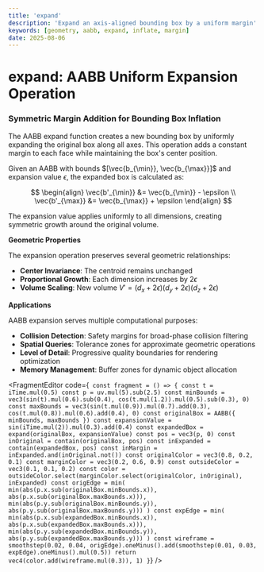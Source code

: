 ```yaml
---
title: 'expand'
description: 'Expand an axis-aligned bounding box by a uniform margin'
keywords: [geometry, aabb, expand, inflate, margin]
date: 2025-08-06
---
```



# expand: AABB Uniform Expansion Operation

### Symmetric Margin Addition for Bounding Box Inflation

The AABB expand function creates a new bounding box by uniformly expanding the original box along all axes. This operation adds a constant margin to each face while maintaining the box's center position.

Given an AABB with bounds $[\vec{b_{\min}}, \vec{b_{\max}}]$ and expansion value $\epsilon$, the expanded box is calculated as:

$$
\begin{align}
\vec{b'_{\min}} &= \vec{b_{\min}} - \epsilon \\
\vec{b'_{\max}} &= \vec{b_{\max}} + \epsilon
\end{align}
$$

The expansion value applies uniformly to all dimensions, creating symmetric growth around the original volume.

**Geometric Properties**

The expansion operation preserves several geometric relationships:
- **Center Invariance**: The centroid remains unchanged
- **Proportional Growth**: Each dimension increases by $2\epsilon$
- **Volume Scaling**: New volume $V' = (d_x + 2\epsilon)(d_y + 2\epsilon)(d_z + 2\epsilon)$

**Applications**

AABB expansion serves multiple computational purposes:
- **Collision Detection**: Safety margins for broad-phase collision filtering
- **Spatial Queries**: Tolerance zones for approximate geometric operations
- **Level of Detail**: Progressive quality boundaries for rendering optimization
- **Memory Management**: Buffer zones for dynamic object allocation

<FragmentEditor
        code={`
const fragment = () => {
        const t = iTime.mul(0.5)
        const p = uv.mul(5).sub(2.5)
        const minBounds = vec3(sin(t).mul(0.6).sub(0.4), cos(t.mul(1.2)).mul(0.5).sub(0.3), 0)
        const maxBounds = vec3(sin(t.mul(0.9)).mul(0.7).add(0.3), cos(t.mul(0.8)).mul(0.6).add(0.4), 0)
        const originalBox = AABB({ minBounds, maxBounds })
        const expansionValue = sin(iTime.mul(2)).mul(0.3).add(0.4)
        const expandedBox = expand(originalBox, expansionValue)
        const pos = vec3(p, 0)
        const inOriginal = contain(originalBox, pos)
        const inExpanded = contain(expandedBox, pos)
        const inMargin = inExpanded.and(inOriginal.not())
        const originalColor = vec3(0.8, 0.2, 0.1)
        const marginColor = vec3(0.2, 0.6, 0.9)
        const outsideColor = vec3(0.1, 0.1, 0.2)
        const color = outsideColor.select(marginColor.select(originalColor, inOriginal), inExpanded)
        const origEdge = min(
                min(abs(p.x.sub(originalBox.minBounds.x)), abs(p.x.sub(originalBox.maxBounds.x))),
                min(abs(p.y.sub(originalBox.minBounds.y)), abs(p.y.sub(originalBox.maxBounds.y)))
        )
        const expEdge = min(
                min(abs(p.x.sub(expandedBox.minBounds.x)), abs(p.x.sub(expandedBox.maxBounds.x))),
                min(abs(p.y.sub(expandedBox.minBounds.y)), abs(p.y.sub(expandedBox.maxBounds.y)))
        )
        const wireframe = smoothstep(0.02, 0.04, origEdge).oneMinus().add(smoothstep(0.01, 0.03, expEdge).oneMinus().mul(0.5))
        return vec4(color.add(wireframe.mul(0.3)), 1)
}`}
/>
